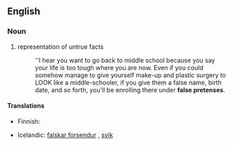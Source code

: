 ==English==

===Noun===
{{en-noun|sg=[[false]] [[pretense]]}}

# representation of untrue facts
#: <!--This is DAMN long. Is it a quote or something?-->''I hear you want to go back to middle school because you say your life is too tough where you are now. Even if you could somehow manage to give yourself make-up and plastic surgery to LOOK like a middle-schooler, if you give them a false name, birth date, and so forth, you'll be enrolling there under '''false pretenses'''.

====Translations====
{{trans-top|representation of untrue facts}}
* Finnish: {{t-|fi|väärä peruste}}
{{trans-mid}}
*Icelandic: [[falskar forsendur]] {{f|p}}, [[svik]] {{n|p}}
{{trans-bottom}}
